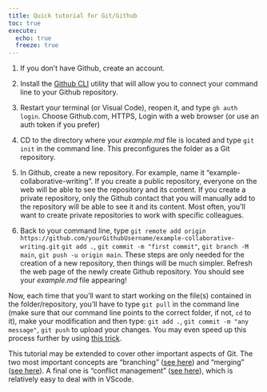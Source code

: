 ```yaml
---
title: Quick tutorial for Git/Github
toc: true
execute: 
  echo: true
  freeze: true
---
```


1. If you don't have Github, create an account. 
   
2. Install the [Github CLI](https://cli.github.com/) utility that will allow you to connect your command line to your Github repository.
   
3. Restart your terminal (or Visual Code), reopen it, and type `gh auth login`. Choose Github.com, HTTPS, Login with a web browser (or use an auth token if you prefer)
   
4. CD to the directory where your *example.md* file is located and type `git init` in the command line. This preconfigures the folder as a Git repository.
5. In Github, create a new repository. For example, name it "example-collaborative-writing". If you create a public repository, everyone on the web will be able to see the repository and its content. If you create a private repository, only the Github contact that you will manually add to the repository will be able to see it and its content. Most often, you'll want to create private repositories to work with specific colleagues.
   
6. Back to your command line, type `git remote add origin https://github.com/yourGithubUsername/example-collaborative-writing.git` `git add .`, `git commit -m "first commit"`, `git branch -M main`, `git push -u origin main`. These steps are only needed for the creation of a new repository, then things will be much simpler. Refresh the web page of the newly create Github repository. You should see your *example.md* file appearing!

Now, each time that you'll want to start working on the file(s) contained in the folder/repository, you'll have to type `git pull` in the command line (make sure that our command line points to the correct folder, if not, `cd` to it), make your modification and then type: `git add .`, `git commit -m "any message"`, `git push` to upload your changes. You may even speed up this process further by using [this trick](#speed-up-the-saving-process-with-git).

This tutorial may be extended to cover other important aspects of Git. The two most important concepts are "branching" ([see here](https://www.atlassian.com/git/tutorials/using-branches)) and "merging" ([see here](https://www.atlassian.com/git/tutorials/using-branches/git-merge)). A final one is "conflict management" ([see here](https://www.atlassian.com/git/tutorials/using-branches/merge-conflicts)), which is relatively easy to deal with in VScode. 